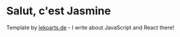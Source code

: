 # Salut, c'est Jasmine

Template by [lekoarts.de](https://www.lekoarts.de?utm_source=cara&utm_medium=Starter) - I write about JavaScript and React there!
